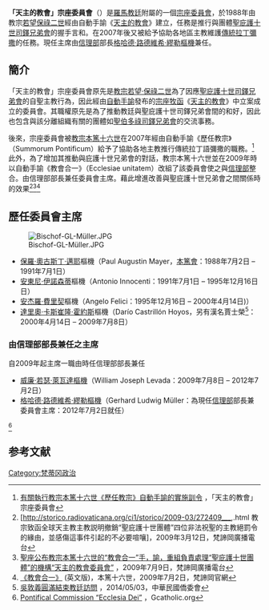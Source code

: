 {{Politics of Vatican City}}
'''「天主的教會」宗座委員會'''（{{lang-la|Pontificia Commissio Ecclesia Dei}}）是[[羅馬教廷|羅馬教廷]]附屬的一個[[宗座委員會|宗座委員會]]，於1988年由教宗[[若望保祿二世|若望保祿二世]]經由自動手諭《[[天主的教會|天主的教會]]》建立，任務是推行與{{link-en|天主教傳統主義|Traditionalist Catholic}}團體[[聖庇護十世司鐸兄弟會|聖庇護十世司鐸兄弟會]]的握手言和。在2007年後又被給予協助各地區主教維護[[傳統拉丁彌撒|傳統拉丁彌撒]]的任務。現任主席由[[信理部|信理部]]部長[[格哈德·路德維希·繆勒|格哈德·路德維希·繆勒]][[樞機|樞機]]兼任。

==簡介==
「天主的教會」宗座委員會原先是[[教宗若望·保祿二世|教宗若望·保祿二世]]為了因應[[聖庇護十世司鐸兄弟會|聖庇護十世司鐸兄弟會]]的自聖主教行為，因此經由[[自動手諭|自動手諭]]發布的[[宗座牧函|宗座牧函]]《[[天主的教會|天主的教會]]》中立案成立的委員會。其職權原先是為了推動教廷與聖庇護十世司鐸兄弟會間的和好，因此也包含與該分離組織有關的團體如[[聖伯多祿司鐸兄弟會|聖伯多祿司鐸兄弟會]]的交流事務。

後來，宗座委員會被[[教宗|教宗]][[本篤十六世|本篤十六世]]在2007年經由自動手諭《歷任教宗》（Summorum Pontificum）給予了協助各地主教推行傳統拉丁語彌撒的職務。<ref>[http://catholic-dlc.org.hk/2013-SP.pdf 有關執行教宗本篤十六世《歷任教宗》自動手諭的實施訓令] {{Wayback|url=http://catholic-dlc.org.hk/2013-SP.pdf |date=20211120024438 }}，「天主的教會」宗座委員會</ref>此外，為了增加其推動與庇護十世兄弟會的對話，教宗本篤十六世並在2009年時以自動手諭《教會合一》（Ecclesiae unitatem）改組了該委員會使之與[[信理部|信理部]]整合。由信理部部長兼任委員會主席。藉此增進改善與聖庇護十世兄弟會之間關係時的效果<ref>[http://storico.radiovaticana.org/ci1/storico/2009-03/272409___,.html 教宗致函全球天主教主教説明撤銷“聖庇護十世團體”四位非法祝聖的主教絕罰令的緣由，並感傷這事件引起的不必要喧嚷]，2009年3月12日，梵諦岡廣播電台</ref><ref>[http://www.radiovaticana.va/ci1_rg/2009_07_09.html 聖座公布教宗本篤十六世的“教會合一”手，諭，重組負責處理“聖庇護十世團體”的機構“天主的教會委員會”] {{Wayback|url=http://www.radiovaticana.va/ci1_rg/2009_07_09.html |date=20150924084313 }}，2009年7月9日，梵諦岡廣播電台</ref><ref>[http://w2.vatican.va/content/benedict-xvi/en/apost_letters/documents/hf_ben-xvi_apl_20090702_ecclesiae-unitatem.html 《教會合一》] {{Wayback|url=http://w2.vatican.va/content/benedict-xvi/en/apost_letters/documents/hf_ben-xvi_apl_20090702_ecclesiae-unitatem.html |date=20201007013242 }}(英文版)，本篤十六世，2009年7月2日，梵諦岡官網</ref>

==歷任委員會主席==
[[File:Bischof-GL-Müller.JPG|thumb]]
*[[保羅·奧古斯丁·邁耶|保羅·奧古斯丁·邁耶]]樞機（Paul Augustin Mayer，[[本篤會|本篤會]]：1988年7月2日 – 1991年7月1日）
*[[安東尼·伊諾森蒂|安東尼·伊諾森蒂]]樞機（Antonio Innocenti：1991年7月1日 – 1995年12月16日日）
*[[安杰羅·費里契|安杰羅·費里契]]樞機（Angelo Felici：1995年12月16日 – 2000年4月14日)）
*[[達里奧·卡斯崔隆·霍約斯|達里奧·卡斯崔隆·霍約斯]]樞機（Darío Castrillón Hoyos，另有漢名賈士榮<ref>[http://www.ocac.gov.tw/OCAC/Mobile/Detail.aspx?pid=11206&nodeid=345 吳敦義圓滿結束教廷訪問] {{Wayback|url=http://www.ocac.gov.tw/OCAC/Mobile/Detail.aspx?pid=11206&nodeid=345 |date=20150924054613 }}，2014/05/03，中華民國僑委會</ref>：2000年4月14日 – 2009年7月8日）

===由信理部部長兼任之主席===
自2009年起主席一職由時任信理部部長兼任

*[[威廉·萊瓦達|威廉·若瑟·萊瓦達樞機]]（William Joseph Levada：2009年7月8日 – 2012年7月2日）
*[[格哈德·路德維希·繆勒|格哈德·路德維希·繆勒樞機]]（Gerhard Ludwig Müller：為現任[[信理部|信理部]]部長兼委員會主席：2012年7月2日就任）
<ref>[http://www.gcatholic.org/dioceses/romancuria/d74.htm Pontifical Commission “Ecclesia Dei”] {{Wayback|url=http://www.gcatholic.org/dioceses/romancuria/d74.htm |date=20220101175936 }}，Gcatholic.org</ref>

==参考文献==
{{reflist}}

[[Category:梵蒂冈政治|Category:梵蒂冈政治]]